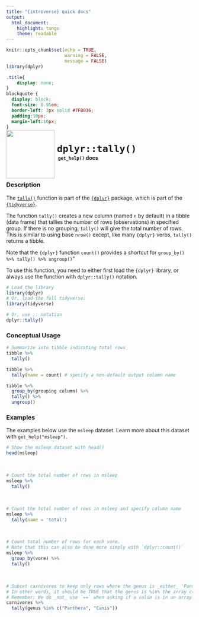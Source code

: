 ```yaml
---
title: "{introverse} quick docs"
output: 
  html_document:
    highlight: tango
    theme: readable
---
```



```r
knitr::opts_chunk$set(echo = TRUE, 
                      warning = FALSE, 
                      message = FALSE)
library(dplyr)
```

```css
.title{
    display: none;
}
blockquote {
  display: block;
  font-size: 0.95em;
  border-left: 3px solid #7FB036;
  padding:10px;
  margin-left:10px;
}
```

<div>
<br>
 <img src = "logo.png" style = "float:left;height:130px;margin-top:-30px;">
 <span style = "font-weight:bold;font-size:30px;"> 
  &nbsp;<code>dplyr::tally()</code>
 </span>
 <br>
 <b>&nbsp;&nbsp;&nbsp;<code>get_help()</code> docs</b>
</div>
<br>

### Description

The [`tally()`](https://dplyr.tidyverse.org/reference/tally.html) function is part of the [`{dplyr}`](https://dplyr.tidyverse.org/) package, which is part of the [`{tidyverse}`](https://www.tidyverse.org/).

The function `tally()` creates a new column (named `n` by default) in a tibble (data frame) that tallies the number of rows (observations) in specified group.  If there is no grouping, `tally()` will give the total number of rows. This is similar to using base `nrow()` except, like many `{dplyr}` verbs, `tally()` returns a tibble. 

Note that the `{dplyr}` function `count()` provides a shortcut for `group_by() %>% tally() %>% ungroup()`"

<!-- Add the following if the topic is a function that does NOT come with base R, and uncomment/fill in the subsequent multiline HTML comment: -->
To use this function, you need to either first load the `{dplyr}` library, or always use the function with `dplyr::tally()` notation.

```r
# Load the library
library(dplyr)
# Or, load the full tidyverse:
library(tidyverse)

# Or, use :: notation
dplyr::tally()
```


### Conceptual Usage 

```r
# Summarize into tibble indicating total rows
tibble %>% 
  tally()

tibble %>% 
  tally(name = count) # specify a non-default output column name

tibble %>% 
  group_by(grouping column) %>% 
  tally() %>% 
  ungroup()
```

### Examples

The examples below use the `msleep` dataset. Learn more about this dataset with `get_help("msleep")`.

```r
# Show the msleep dataset with head()
head(msleep)
```

<br>
```r
# Count the total number of rows in msleep
msleep %>%
  tally()
```

<br>  <!-- Do not delete the <br>, and make sure to keep the previous and following lines blank. -->


```r
# Count the total number of rows in msleep and specify column name
msleep %>%
  tally(name = 'total')
```

<br> 


```r
# Count total number of rows for each vore. 
# Note that this can also be done more simply with `dplyr::count()`
msleep %>%
  group_by(vore) %>%
  tally()
```

<br> 

```r
# Subset carnivores to keep only rows where the genus is _either_ 'Panthera' or 'Canis'
# In other words, it should be TRUE that the genus is %in% the array c("Panthera", "Canis"). 
# Remember: We do _not_ use `==` when asking if a value is in an array.
carnivores %>%
  tally(genus %in% c("Panthera", "Canis"))
```
